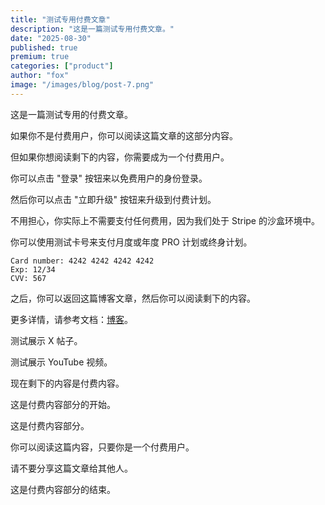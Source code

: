 ```yaml
---
title: "测试专用付费文章"
description: "这是一篇测试专用付费文章。"
date: "2025-08-30"
published: true
premium: true
categories: ["product"]
author: "fox"
image: "/images/blog/post-7.png"
---
```


这是一篇测试专用的付费文章。

如果你不是付费用户，你可以阅读这篇文章的这部分内容。

但如果你想阅读剩下的内容，你需要成为一个付费用户。

你可以点击 "登录" 按钮来以免费用户的身份登录。

然后你可以点击 "立即升级" 按钮来升级到付费计划。

<Callout type="warn">
  不用担心，你实际上不需要支付任何费用，因为我们处于 Stripe 的沙盒环境中。
</Callout>

你可以使用测试卡号来支付月度或年度 PRO 计划或终身计划。

```
Card number: 4242 4242 4242 4242
Exp: 12/34
CVV: 567
```

之后，你可以返回这篇博客文章，然后你可以阅读剩下的内容。

更多详情，请参考文档：[博客](https://mksaas.com/docs/blog)。

测试展示 X 帖子。

<XEmbedClient url="https://x.com/mksaascom/status/1960417768505008291" width={500} />

测试展示 YouTube 视频。

<YoutubeVideo url="https://www.youtube.com/embed/xvoeSnlFZJk" width={500} />

现在剩下的内容是付费内容。

<PremiumContent>

<Callout type="info">
  这是付费内容部分的开始。
</Callout>

这是付费内容部分。

你可以阅读这篇内容，只要你是一个付费用户。

请不要分享这篇文章给其他人。

<Callout type="info">
  这是付费内容部分的结束。
</Callout>

</PremiumContent>
